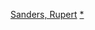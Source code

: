 {{Navbox
|name = Rupert Sanders
|state = {{{state|autocollapse}}}
|title = [[鲁伯特·桑德斯]]執導的電影
|listclass = hlist
|list1 =
* 《[[白雪公主与猎人]]》（2012）
* 《[[攻殼機動隊 (2017年電影)|攻殼機動隊]]》（2017）
}}<noinclude>
{{collapsible option}}
[[Category:英格蘭電影導演模板|Sanders, Rupert]]
[[Category:魯伯特·山德斯電影|*]]
</noinclude>